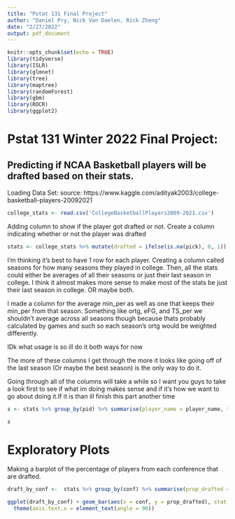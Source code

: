 ```yaml
---
title: "Pstat 131 Final Project"
author: "Daniel Pry, Nick Van Daelen, Rick Zheng"
date: "2/27/2022"
output: pdf_document
---
```


```r
knitr::opts_chunk$set(echo = TRUE)
library(tidyverse)
library(ISLR)
library(glmnet)
library(tree)
library(maptree)
library(randomForest)
library(gbm)
library(ROCR)
library(ggplot2)
```

# Pstat 131 Winter 2022 Final Project:

## Predicting if NCAA Basketball players will be drafted based on their stats.

Loading Data Set:
source: https://www.kaggle.com/adityak2003/college-basketball-players-20092021
```r
college_stats <- read.csv('CollegeBasketballPlayers2009-2021.csv')
```

Adding column to show if the player got drafted or not.
Create a column indicating whether or not the player was drafted

```r
stats <- college_stats %>% mutate(drafted = ifelse(is.na(pick), 0, 1))
```



I'm thinking it's best to have 1 row for each player. Creating a column called seasons for how many seasons they played in college. Then, all the stats could either be averages of all their seasons or just their last season in college. I think it almost makes more sense to make most of the stats be just their last season in college. OR maybe both.

I made a column for the average min_per as well as one that keeps their min_per from that season. Something like ortg, eFG, and TS_per we shouldn't average across all seasons though because thats probably calculated by games and such so each season's ortg would be weighted differently.

IDk what usage is so ill do it both ways for now

The more of these columns I get through the more it looks like going off of the last season (Or maybe the best season) is the only way to do it. 

Going through all of the columns will take a while so I want you guys to take a look first to see if what im doing makes sense and if it's how we want to go about doing it.If it is than ill finish this part another time
```r
s <- stats %>% group_by(pid) %>% summarise(player_name = player_name, team = team, conf = conf, seasons = length(pid), Min_per  = Min_per, Ortg  = Ortg, usg  = usg, eFG  = eFG, TS_per  = TS_per, ORB_per  = ORB_per, DRB_per  = DRB_per, TO_per  = TO_per, AST_per  = AST_per, FTM  = FTM, FTA  = FTA, FT_per = FT_per, twoPM = twoPM, twoPA = twoPA, twoP_per = twoP_per, TPM = TPM, TPA = TPA, TP_per = TP_per, blk_per = blk_per, stl_per = stl_per, last_yr = yr, ht = ht, adjoe  = adjoe, year = year, pid = pid, Rec.Rank = Rec.Rank, ast.tov = ast.tov, rimmade = rimmade, rim_att = rimmade.rimmiss, rim_per = rimmade..rimmade.rimmiss., midmade = midmade, mid_att = midmade.midmiss, mid_per = midmade..midmade.midmiss., dunksmade = dunksmade, dunks_att = dunksmiss.dunksmade, dunk_per = dunksmade..dunksmade.dunksmiss., drtg = drtg, adrtg = adrtg, stops = stops, bpm = bpm, min_played = mp, off_reb = oreb, def_reb = dreb, total_reb = treb, ast = ast, stl = stl, blk = blk, pts = pts, Position = X)

s

```

# Exploratory Plots
Making a barplot of the percentage of players from each conference that are drafted.

```r
draft_by_conf <-  stats %>% group_by(conf) %>% summarise(prop_drafted = mean(drafted))

ggplot(draft_by_conf) + geom_bar(aes(x = conf, y = prop_drafted), stat = "identity") +
  theme(axis.text.x = element_text(angle = 90))
```